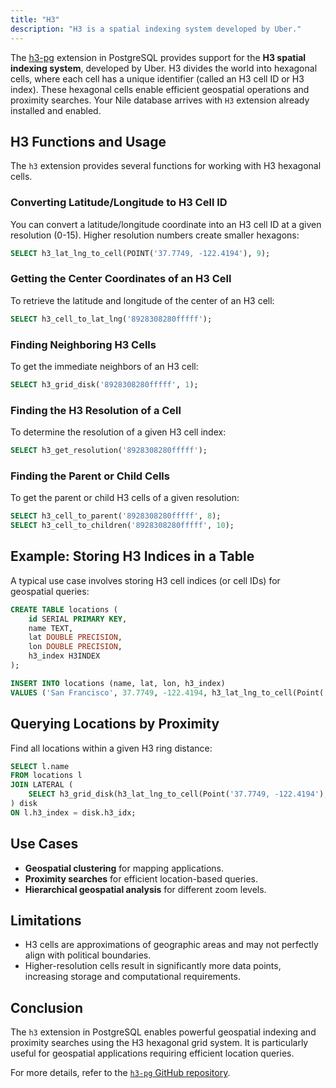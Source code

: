 ```yaml
---
title: "H3"
description: "H3 is a spatial indexing system developed by Uber."
---
```


The [h3-pg](https://github.com/zachasme/h3-pg) extension in PostgreSQL provides support for the **H3 spatial indexing system**, developed by Uber. H3 divides the world into hexagonal cells, where each cell has a unique identifier (called an H3 cell ID or H3 index). These hexagonal cells enable efficient geospatial operations and proximity searches.
Your Nile database arrives with `H3` extension already installed and enabled.

## H3 Functions and Usage
The `h3` extension provides several functions for working with H3 hexagonal cells.

### Converting Latitude/Longitude to H3 Cell ID
You can convert a latitude/longitude coordinate into an H3 cell ID at a given resolution (0-15). Higher resolution numbers create smaller hexagons:

```sql
SELECT h3_lat_lng_to_cell(POINT('37.7749, -122.4194'), 9);
```

### Getting the Center Coordinates of an H3 Cell
To retrieve the latitude and longitude of the center of an H3 cell:

```sql
SELECT h3_cell_to_lat_lng('8928308280fffff');
```

### Finding Neighboring H3 Cells
To get the immediate neighbors of an H3 cell:

```sql
SELECT h3_grid_disk('8928308280fffff', 1);
```

### Finding the H3 Resolution of a Cell
To determine the resolution of a given H3 cell index:

```sql
SELECT h3_get_resolution('8928308280fffff');
```

### Finding the Parent or Child Cells
To get the parent or child H3 cells of a given resolution:

```sql
SELECT h3_cell_to_parent('8928308280fffff', 8);
SELECT h3_cell_to_children('8928308280fffff', 10);
```

## Example: Storing H3 Indices in a Table
A typical use case involves storing H3 cell indices (or cell IDs) for geospatial queries:

```sql
CREATE TABLE locations (
    id SERIAL PRIMARY KEY,
    name TEXT,
    lat DOUBLE PRECISION,
    lon DOUBLE PRECISION,
    h3_index H3INDEX
);

INSERT INTO locations (name, lat, lon, h3_index)
VALUES ('San Francisco', 37.7749, -122.4194, h3_lat_lng_to_cell(Point('37.7749, -122.4194'), 9));
```

## Querying Locations by Proximity
Find all locations within a given H3 ring distance:

```sql
SELECT l.name 
FROM locations l
JOIN LATERAL (
    SELECT h3_grid_disk(h3_lat_lng_to_cell(Point('37.7749, -122.4194'), 9), 1) AS h3_idx
) disk
ON l.h3_index = disk.h3_idx;
```

## Use Cases
- **Geospatial clustering** for mapping applications.
- **Proximity searches** for efficient location-based queries.
- **Hierarchical geospatial analysis** for different zoom levels.

## Limitations
- H3 cells are approximations of geographic areas and may not perfectly align with political boundaries.
- Higher-resolution cells result in significantly more data points, increasing storage and computational requirements.

## Conclusion
The `h3` extension in PostgreSQL enables powerful geospatial indexing and proximity searches using the H3 hexagonal grid system. It is particularly useful for geospatial applications requiring efficient location queries.

For more details, refer to the [`h3-pg` GitHub repository](https://github.com/bytesandbrains/h3-pg).
